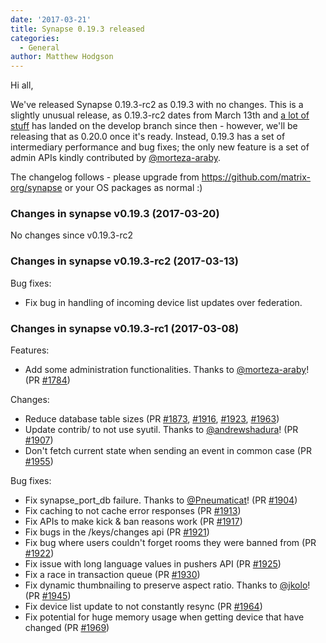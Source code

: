 ```yaml
---
date: '2017-03-21'
title: Synapse 0.19.3 released
categories:
  - General
author: Matthew Hodgson
---
```


Hi all,

We've released Synapse 0.19.3-rc2 as 0.19.3 with no changes. This is a slightly unusual release, as 0.19.3-rc2 dates from March 13th and <a href="https://github.com/matrix-org/synapse/compare/672dcf5...d101488">a lot of stuff</a> has landed on the develop branch since then - however, we'll be releasing that as 0.20.0 once it's ready. Instead, 0.19.3 has a set of intermediary performance and bug fixes; the only new feature is a set of admin APIs kindly contributed by <a href="https://github.com/morteza-araby">@morteza-araby</a>.

The changelog follows - please upgrade from https://github.com/matrix-org/synapse or your OS packages as normal :)
<h3>Changes in synapse v0.19.3 (2017-03-20)</h3>
No changes since v0.19.3-rc2
<h3>Changes in synapse v0.19.3-rc2 (2017-03-13)</h3>
Bug fixes:
<ul>
 	<li>Fix bug in handling of incoming device list updates over federation.</li>
</ul>
<h3>Changes in synapse v0.19.3-rc1 (2017-03-08)</h3>
Features:
<ul>
 	<li>Add some administration functionalities. Thanks to <a class="user-mention" href="https://github.com/morteza-araby"><span class="ghh-user-x tooltipstered" title="">@morteza-araby</span></a>! (PR <a class="issue-link js-issue-link ghh-issue-x tooltipstered" title="" href="https://github.com/matrix-org/synapse/pull/1784" data-url="https://github.com/matrix-org/synapse/issues/1784" data-id="199561652" data-error-text="Failed to load issue title" data-permission-text="Issue title is private">#1784</a>)</li>
</ul>
Changes:
<ul>
 	<li>Reduce database table sizes (PR <a class="issue-link js-issue-link ghh-issue-x tooltipstered" title="" href="https://github.com/matrix-org/synapse/pull/1873" data-url="https://github.com/matrix-org/synapse/issues/1873" data-id="204670414" data-error-text="Failed to load issue title" data-permission-text="Issue title is private">#1873</a>, <a class="issue-link js-issue-link ghh-issue-x tooltipstered" title="" href="https://github.com/matrix-org/synapse/pull/1916" data-url="https://github.com/matrix-org/synapse/issues/1916" data-id="207518205" data-error-text="Failed to load issue title" data-permission-text="Issue title is private">#1916</a>, <a class="issue-link js-issue-link ghh-issue-x tooltipstered" title="" href="https://github.com/matrix-org/synapse/pull/1923" data-url="https://github.com/matrix-org/synapse/issues/1923" data-id="208136725" data-error-text="Failed to load issue title" data-permission-text="Issue title is private">#1923</a>, <a class="issue-link js-issue-link ghh-issue-x tooltipstered" title="" href="https://github.com/matrix-org/synapse/pull/1963" data-url="https://github.com/matrix-org/synapse/issues/1963" data-id="211038447" data-error-text="Failed to load issue title" data-permission-text="Issue title is private">#1963</a>)</li>
 	<li>Update contrib/ to not use syutil. Thanks to <a class="user-mention" href="https://github.com/andrewshadura"><span class="ghh-user-x tooltipstered" title="">@andrewshadura</span></a>! (PR <a class="issue-link js-issue-link ghh-issue-x tooltipstered" title="" href="https://github.com/matrix-org/synapse/pull/1907" data-url="https://github.com/matrix-org/synapse/issues/1907" data-id="207038123" data-error-text="Failed to load issue title" data-permission-text="Issue title is private">#1907</a>)</li>
 	<li>Don't fetch current state when sending an event in common case (PR <a class="issue-link js-issue-link ghh-issue-x tooltipstered" title="" href="https://github.com/matrix-org/synapse/pull/1955" data-url="https://github.com/matrix-org/synapse/issues/1955" data-id="210568365" data-error-text="Failed to load issue title" data-permission-text="Issue title is private">#1955</a>)</li>
</ul>
Bug fixes:
<ul>
 	<li>Fix synapse_port_db failure. Thanks to <a class="user-mention" href="https://github.com/Pneumaticat"><span class="ghh-user-x tooltipstered" title="">@Pneumaticat</span></a>! (PR <a class="issue-link js-issue-link ghh-issue-x tooltipstered" title="" href="https://github.com/matrix-org/synapse/pull/1904" data-url="https://github.com/matrix-org/synapse/issues/1904" data-id="207022149" data-error-text="Failed to load issue title" data-permission-text="Issue title is private">#1904</a>)</li>
 	<li>Fix caching to not cache error responses (PR <a class="issue-link js-issue-link ghh-issue-x tooltipstered" title="" href="https://github.com/matrix-org/synapse/pull/1913" data-url="https://github.com/matrix-org/synapse/issues/1913" data-id="207216238" data-error-text="Failed to load issue title" data-permission-text="Issue title is private">#1913</a>)</li>
 	<li>Fix APIs to make kick &amp; ban reasons work (PR <a class="issue-link js-issue-link ghh-issue-x tooltipstered" title="" href="https://github.com/matrix-org/synapse/pull/1917" data-url="https://github.com/matrix-org/synapse/issues/1917" data-id="207542829" data-error-text="Failed to load issue title" data-permission-text="Issue title is private">#1917</a>)</li>
 	<li>Fix bugs in the /keys/changes api (PR <a class="issue-link js-issue-link ghh-issue-x tooltipstered" title="" href="https://github.com/matrix-org/synapse/pull/1921" data-url="https://github.com/matrix-org/synapse/issues/1921" data-id="207764068" data-error-text="Failed to load issue title" data-permission-text="Issue title is private">#1921</a>)</li>
 	<li>Fix bug where users couldn't forget rooms they were banned from (PR <a class="issue-link js-issue-link ghh-issue-x tooltipstered" title="" href="https://github.com/matrix-org/synapse/pull/1922" data-url="https://github.com/matrix-org/synapse/issues/1922" data-id="207904548" data-error-text="Failed to load issue title" data-permission-text="Issue title is private">#1922</a>)</li>
 	<li>Fix issue with long language values in pushers API (PR <a class="issue-link js-issue-link ghh-issue-x tooltipstered" title="" href="https://github.com/matrix-org/synapse/pull/1925" data-url="https://github.com/matrix-org/synapse/issues/1925" data-id="208403542" data-error-text="Failed to load issue title" data-permission-text="Issue title is private">#1925</a>)</li>
 	<li>Fix a race in transaction queue (PR <a class="issue-link js-issue-link ghh-issue-x tooltipstered" title="" href="https://github.com/matrix-org/synapse/pull/1930" data-url="https://github.com/matrix-org/synapse/issues/1930" data-id="208932693" data-error-text="Failed to load issue title" data-permission-text="Issue title is private">#1930</a>)</li>
 	<li>Fix dynamic thumbnailing to preserve aspect ratio. Thanks to <a class="user-mention" href="https://github.com/jkolo"><span class="ghh-user-x tooltipstered" title="">@jkolo</span></a>! (PR <a class="issue-link js-issue-link ghh-issue-x tooltipstered" title="" href="https://github.com/matrix-org/synapse/pull/1945" data-url="https://github.com/matrix-org/synapse/issues/1945" data-id="210167714" data-error-text="Failed to load issue title" data-permission-text="Issue title is private">#1945</a>)</li>
 	<li>Fix device list update to not constantly resync (PR <a class="issue-link js-issue-link ghh-issue-x tooltipstered" title="" href="https://github.com/matrix-org/synapse/pull/1964" data-url="https://github.com/matrix-org/synapse/issues/1964" data-id="211092538" data-error-text="Failed to load issue title" data-permission-text="Issue title is private">#1964</a>)</li>
 	<li>Fix potential for huge memory usage when getting device that have changed (PR <a class="issue-link js-issue-link ghh-issue-x tooltipstered" title="" href="https://github.com/matrix-org/synapse/pull/1969" data-url="https://github.com/matrix-org/synapse/issues/1969" data-id="212091226" data-error-text="Failed to load issue title" data-permission-text="Issue title is private">#1969</a>)</li>
</ul>